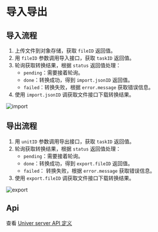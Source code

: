 
# 导入导出

## 导入流程

1. 上传文件到对象存储，获取 `fileID` 返回值。
2. 用 `fileID` 参数调用导入接口，获取 `taskID` 返回值。
3. 轮询获取转换结果，根据 `status` 返回值处理：
    - `pending`：需要接着轮询。
    - `done`：转换成功，得到 `import.jsonID` 返回值。
    - `failed`：转换失败，根据 `error.message` 获取错误信息。
4. 使用 `import.jsonID` 调获取文件接口下载转换结果。

<Image src={importImg} alt="import" width={350} />

## 导出流程

1. 用 `unitID` 参数调用导出接口，获取 `taskID` 返回值。
2. 轮询获取转换结果，根据 `status` 返回值处理：
    - `pending`：需要接着轮询。
    - `done`：转换成功，得到 `export.fileID` 返回值。
    - `failed`： 转换失败，根据 `error.message` 获取错误信息。
3. 使用 `export.fileID` 调获取文件接口下载转换结果。

<Image src={exportImg} alt="export" width={350} />

## Api

查看 [Univer server API 定义](/guides/sheet/server/api)
